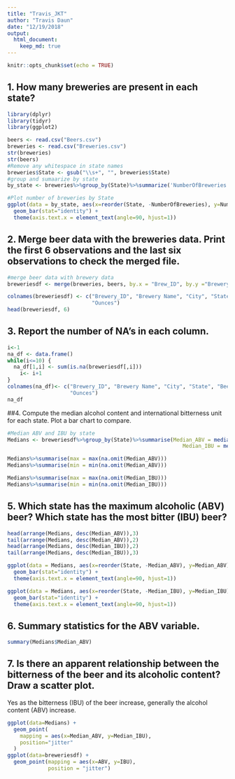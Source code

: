 ```yaml
---
title: "Travis_JKT"
author: "Travis Daun"
date: "12/19/2018"
output: 
  html_document:
    keep_md: true
---
```

```r
knitr::opts_chunk$set(echo = TRUE)
```
## 1. How many breweries are present in each state?
```r
library(dplyr)
library(tidyr)
library(ggplot2)

beers <- read.csv("Beers.csv")
breweries <- read.csv("Breweries.csv")
str(breweries)
str(beers)
#Remove any whitespace in state names
breweries$State <- gsub("\\s+", "", breweries$State)
#group and sumaarize by state
by_state <- breweries%>%group_by(State)%>%summarize('NumberOfBreweries' = n())

#Plot number of breweries by State
ggplot(data = by_state, aes(x=reorder(State, -NumberOfBreweries), y=NumberOfBreweries)) +
  geom_bar(stat="identity") +
  theme(axis.text.x = element_text(angle=90, hjust=1))
```

## 2. Merge beer data with the breweries data. Print the first 6 observations and the last six observations to check the merged file.
```r
#merge beer data with brewery data
breweriesdf <- merge(breweries, beers, by.x = "Brew_ID", by.y ="Brewery_id")

colnames(breweriesdf) <- c("Brewery_ID", "Brewery Name", "City", "State", "Beer Name", "Beer_ID", "ABV", "IBU", "Style",
                           "Ounces")
head(breweriesdf, 6)
```
## 3. Report the number of NA's in each column.
```r
i<-1
na_df <- data.frame()
while(i<=10) {
  na_df[1,i] <- sum(is.na(breweriesdf[,i]))
    i<- i+1
}
colnames(na_df)<- c("Brewery_ID", "Brewery Name", "City", "State", "Beer Name", "Beer_ID", "ABV", "IBU", "Style",
                    "Ounces")
na_df
```
##4. Compute the median alcohol content and international bitterness unit for each state. Plot a bar chart to compare.
```r
#Median ABV and IBU by state
Medians <- breweriesdf%>%group_by(State)%>%summarise(Median_ABV = median(na.omit(ABV)), 
                                                        Median_IBU = median(na.omit(IBU)))

Medians%>%summarise(max = max(na.omit(Median_ABV)))
Medians%>%summarise(min = min(na.omit(Median_ABV)))

Medians%>%summarise(max = max(na.omit(Median_IBU)))
Medians%>%summarise(min = min(na.omit(Median_IBU)))
```
## 5. Which state has the maximum alcoholic (ABV) beer? Which state has the most bitter (IBU) beer?
```r

head(arrange(Medians, desc(Median_ABV)),3)
tail(arrange(Medians, desc(Median_ABV)),2)
head(arrange(Medians, desc(Median_IBU)),2)
tail(arrange(Medians, desc(Median_IBU)),3)

ggplot(data = Medians, aes(x=reorder(State, -Median_ABV), y=Median_ABV)) +
  geom_bar(stat="identity") +
  theme(axis.text.x = element_text(angle=90, hjust=1))

ggplot(data = Medians, aes(x=reorder(State, -Median_IBU), y=Median_IBU)) +
  geom_bar(stat="identity") +
  theme(axis.text.x = element_text(angle=90, hjust=1))
```

## 6. Summary statistics for the ABV variable.

```r
summary(Medians$Median_ABV)
```

## 7. Is there an apparent relationship between the bitterness of the beer and its alcoholic content? Draw a scatter plot.
Yes as the bitterness (IBU) of the beer increase, generally the alcohol content (ABV) increase.
```r
ggplot(data=Medians) +
  geom_point(
    mapping = aes(x=Median_ABV, y=Median_IBU),
    position="jitter"
  )
ggplot(data=breweriesdf) +
  geom_point(mapping = aes(x=ABV, y=IBU),
             position = "jitter")
```
